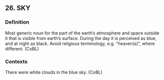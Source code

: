 ## 26. SKY
### Definition
Most generic noun for the part of the earth's atmosphere and space outside it that is visible from earth's surface. During the day it is perceived as blue, and at night as black. Avoid religious terminology, e.g. "heaven(s)", where different. (CoBL)

### Contexts
There were white clouds in the blue sky. (CoBL)

